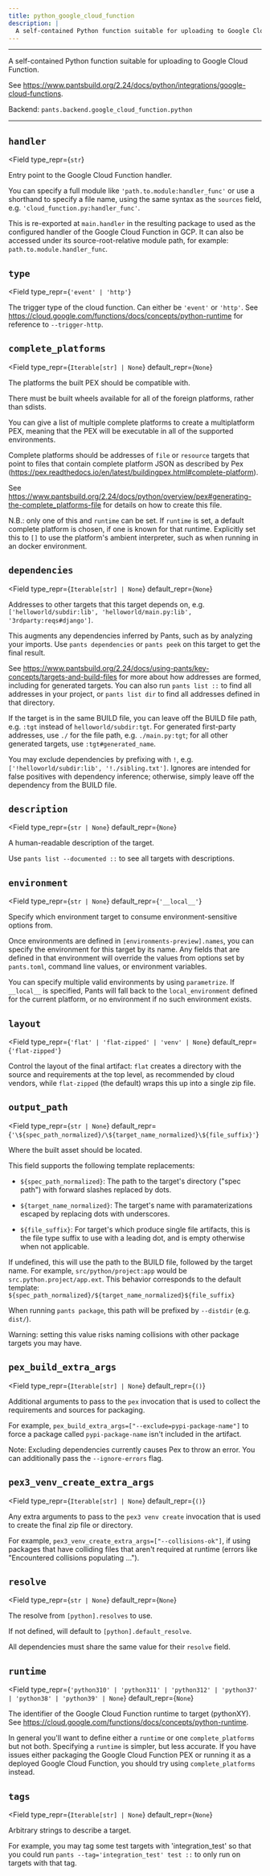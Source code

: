 ```yaml
---
title: python_google_cloud_function
description: |
  A self-contained Python function suitable for uploading to Google Cloud Function.
---
```



---

A self-contained Python function suitable for uploading to Google Cloud Function.

See https://www.pantsbuild.org/2.24/docs/python/integrations/google-cloud-functions.

Backend: <span className="color--primary">`pants.backend.google_cloud_function.python`</span>

---

<span className={styles.options}>

## `handler`

<Field
    type_repr={`str`}
>

Entry point to the Google Cloud Function handler.

You can specify a full module like `'path.to.module:handler_func'` or use a shorthand to specify a file name, using the same syntax as the `sources` field, e.g. `'cloud_function.py:handler_func'`.

This is re-exported at `main.handler` in the resulting package to used as the configured handler of the Google Cloud Function in GCP. It can also be accessed under its source-root-relative module path, for example: `path.to.module.handler_func`.

</Field>

## `type`

<Field
    type_repr={`'event' | 'http'`}
>

The trigger type of the cloud function. Can either be `'event'` or `'http'`. See https://cloud.google.com/functions/docs/concepts/python-runtime for reference to `--trigger-http`.

</Field>

## `complete_platforms`

<Field
    type_repr={`Iterable[str] | None`}
    default_repr={`None`}
>

The platforms the built PEX should be compatible with.

There must be built wheels available for all of the foreign platforms, rather than sdists.

You can give a list of multiple complete platforms to create a multiplatform PEX, meaning that the PEX will be executable in all of the supported environments.

Complete platforms should be addresses of `file` or `resource` targets that point to files that contain complete platform JSON as described by Pex (https://pex.readthedocs.io/en/latest/buildingpex.html#complete-platform).

See https://www.pantsbuild.org/2.24/docs/python/overview/pex#generating-the-complete_platforms-file for details on how to create this file.

N.B.: only one of this and `runtime` can be set. If `runtime` is set, a default complete platform is chosen, if one is known for that runtime. Explicitly set this to `[]` to use the platform&#x27;s ambient interpreter, such as when running in an docker environment.

</Field>

## `dependencies`

<Field
    type_repr={`Iterable[str] | None`}
    default_repr={`None`}
>

Addresses to other targets that this target depends on, e.g. `['helloworld/subdir:lib', 'helloworld/main.py:lib', '3rdparty:reqs#django']`.

This augments any dependencies inferred by Pants, such as by analyzing your imports. Use `pants dependencies` or `pants peek` on this target to get the final result.

See https://www.pantsbuild.org/2.24/docs/using-pants/key-concepts/targets-and-build-files for more about how addresses are formed, including for generated targets. You can also run `pants list ::` to find all addresses in your project, or `pants list dir` to find all addresses defined in that directory.

If the target is in the same BUILD file, you can leave off the BUILD file path, e.g. `:tgt` instead of `helloworld/subdir:tgt`. For generated first-party addresses, use `./` for the file path, e.g. `./main.py:tgt`; for all other generated targets, use `:tgt#generated_name`.

You may exclude dependencies by prefixing with `!`, e.g. `['!helloworld/subdir:lib', '!./sibling.txt']`. Ignores are intended for false positives with dependency inference; otherwise, simply leave off the dependency from the BUILD file.

</Field>

## `description`

<Field
    type_repr={`str | None`}
    default_repr={`None`}
>

A human-readable description of the target.

Use `pants list --documented ::` to see all targets with descriptions.

</Field>

## `environment`

<Field
    type_repr={`str | None`}
    default_repr={`'__local__'`}
>

Specify which environment target to consume environment-sensitive options from.

Once environments are defined in `[environments-preview].names`, you can specify the environment for this target by its name. Any fields that are defined in that environment will override the values from options set by `pants.toml`, command line values, or environment variables.

You can specify multiple valid environments by using `parametrize`. If `__local__` is specified, Pants will fall back to the `local_environment` defined for the current platform, or no environment if no such environment exists.

</Field>

## `layout`

<Field
    type_repr={`'flat' | 'flat-zipped' | 'venv' | None`}
    default_repr={`'flat-zipped'`}
>

Control the layout of the final artifact: `flat` creates a directory with the source and requirements at the top level, as recommended by cloud vendors, while `flat-zipped` (the default) wraps this up into a single zip file.

</Field>

## `output_path`

<Field
    type_repr={`str | None`}
    default_repr={`'\${spec_path_normalized}/\${target_name_normalized}\${file_suffix}'`}
>

Where the built asset should be located.

This field supports the following template replacements:

- `${spec_path_normalized}`: The path to the target&#x27;s directory (&#x22;spec path&#x22;) with forward slashes replaced by dots.

- `${target_name_normalized}`: The target&#x27;s name with paramaterizations escaped by replacing dots with underscores.

- `${file_suffix}`: For target&#x27;s which produce single file artifacts, this is the file type suffix to use with a leading dot,
  and is empty otherwise when not applicable.

If undefined, this will use the path to the BUILD file, followed by the target name. For example, `src/python/project:app` would be `src.python.project/app.ext`. This behavior corresponds to the default template: `${spec_path_normalized}/${target_name_normalized}${file_suffix}`

When running `pants package`, this path will be prefixed by `--distdir` (e.g. `dist/`).

Warning: setting this value risks naming collisions with other package targets you may have.

</Field>

## `pex_build_extra_args`

<Field
    type_repr={`Iterable[str] | None`}
    default_repr={`()`}
>

Additional arguments to pass to the `pex` invocation that is used to collect the requirements and sources for packaging.

For example, `pex_build_extra_args=["--exclude=pypi-package-name"]` to force a package called `pypi-package-name` isn&#x27;t included in the artifact.

Note: Excluding dependencies currently causes Pex to throw an error. You can additionally pass the `--ignore-errors` flag.

</Field>

## `pex3_venv_create_extra_args`

<Field
    type_repr={`Iterable[str] | None`}
    default_repr={`()`}
>

Any extra arguments to pass to the `pex3 venv create` invocation that is used to create the final zip file or directory.

For example, `pex3_venv_create_extra_args=["--collisions-ok"]`, if using packages that have colliding files that aren&#x27;t required at runtime (errors like &#x22;Encountered collisions populating ...&#x22;).

</Field>

## `resolve`

<Field
    type_repr={`str | None`}
    default_repr={`None`}
>

The resolve from `[python].resolves` to use.

If not defined, will default to `[python].default_resolve`.

All dependencies must share the same value for their `resolve` field.

</Field>

## `runtime`

<Field
    type_repr={`'python310' | 'python311' | 'python312' | 'python37' | 'python38' | 'python39' | None`}
    default_repr={`None`}
>

The identifier of the Google Cloud Function runtime to target (pythonXY). See https://cloud.google.com/functions/docs/concepts/python-runtime.

In general you&#x27;ll want to define either a `runtime` or one `complete_platforms` but not both. Specifying a `runtime` is simpler, but less accurate. If you have issues either packaging the Google Cloud Function PEX or running it as a deployed Google Cloud Function, you should try using `complete_platforms` instead.

</Field>

## `tags`

<Field
    type_repr={`Iterable[str] | None`}
    default_repr={`None`}
>

Arbitrary strings to describe a target.

For example, you may tag some test targets with &#x27;integration_test&#x27; so that you could run `pants --tag='integration_test' test ::` to only run on targets with that tag.

</Field>

</span>
